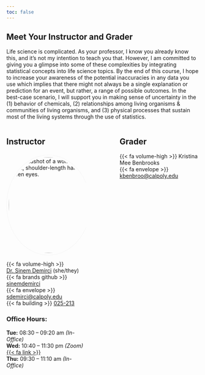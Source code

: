 ```yaml
---
toc: false
---
```


## Meet Your Instructor and Grader

Life science is complicated. As your professor, I know you already know this, and it's not my intention to teach you that. However, I am committed to giving you a glimpse into some of these complexities by integrating statistical concepts into life science topics. By the end of this course, I hope to increase your awareness of the potential inaccuracies in any data you use which implies that there might not always be a single explanation or prediction for an event, but rather, a range of possible outcomes. In the best-case scenario, I will support you in making sense of uncertainty in the (1) behavior of chemicals, (2) relationships among living organisms & communities of living organisms, and (3) physical processes that sustain most of the living systems through the use of statistics.

:::: {.columns}

::: {.column width="45%"}
## Instructor


```{=html}
<img src="img/sinem.jpeg" alt="A headshot of a woman with curly, short, shoulder-length hair with green eyes."
  style="width: 250px; height: 250px; border-radius: 100%; margin-top: 5px; border: 1px solid whitesmoke; padding: 5px;">

```

{{< fa volume-high >}} [Dr. Sinem Demirci](audio/how-to-pronounce-my-name.mp3) (she/they)  
{{< fa brands github >}} <a href = "http://github.com/sinemdemirci" target = blank>sinemdemirci</a>   
{{< fa envelope >}} <a href = "mailto:sdemirci@calpoly.edu" target = blank>sdemirci@calpoly.edu</a>   
{{< fa building >}} <a href = "https://maps.app.goo.gl/7dTPXc1jELP4gs297" target = blank> 025-213</a>
 
### Office Hours:

__Tue:__ 08:30 – 09:20 am _(In-Office)_  
__Wed:__ 10:40 – 11:30 pm _(Zoom)_ <a href = "https://calpoly.zoom.us/j/89392427908" target = blank>{{< fa link >}}</a>  
__Thu:__ 09:30 – 11:10 am _(In-Office)_  

:::

::: {.column width="10%"}

:::

::: {.column width="45%"}

 
## Grader  
{{< fa volume-high >}} Kristina Mee Benbrooks  
{{< fa envelope >}} <a href = "mailto:kbenbroo@calpoly.edu">kbenbroo@calpoly.edu</a>   

:::
::::